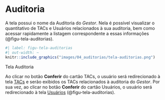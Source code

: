 # Auditoria {#sec-auditorias}
A tela possui o nome da Auditoria do *Gestor*. Nela é possível visualizar o quantitativo de TACs e Usuários relacionados à sua auditoria, bem como acessar rapidamente a listagem correspondente a essas informações (@figu-tela-auditorias).

::: {#figu-tela-auditorias}
```r
#| label: figu-tela-auditorias
#| out-width: ~
knitr::include_graphics("images/04_auditorias/tela-auditorias.png")
```
Tela Auditoria
:::

Ao clicar no botão **Conferir** do cartão TACs, o usuário será redirecionado à tela [TACs](#sec-tacs) e serão exibidos os TACs relacionados à auditoria do *Gestor*. Por sua vez, ao clicar no botão **Conferir** do cartão Usuários, o usuário será redirecionado à tela [Usuários](#sec-usuarios) (@figu-tela-auditorias).
